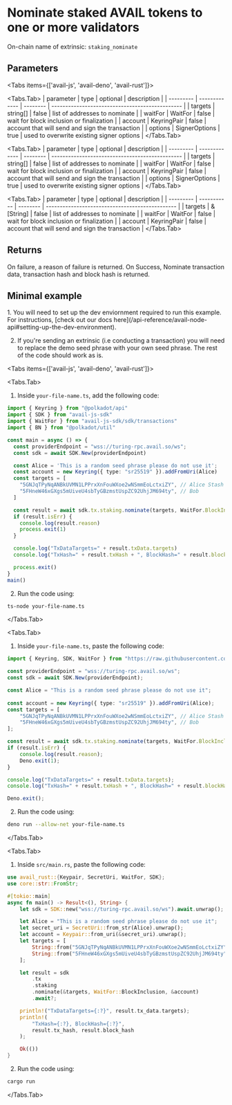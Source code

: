 
# Nominate staked AVAIL tokens to one or more validators

On-chain name of extrinsic: `staking_nominate`

## Parameters

<Tabs items={['avail-js', 'avail-deno', 'avail-rust']}>

<Tabs.Tab>
| parameter | type          | optional | description                                     |
| --------- | ------------- | -------- | ----------------------------------------------- |
| targets   | string[]      | false    | list of addresses to nominate                   |
| waitFor   | WaitFor       | false    | wait for block inclusion or finalization        |
| account   | KeyringPair   | false    | account that will send and sign the transaction |
| options   | SignerOptions | true     | used to overwrite existing signer options       |
</Tabs.Tab>

<Tabs.Tab>
| parameter | type          | optional | description                                     |
| --------- | ------------- | -------- | ----------------------------------------------- |
| targets   | string[]      | false    | list of addresses to nominate                   |
| waitFor   | WaitFor       | false    | wait for block inclusion or finalization        |
| account   | KeyringPair   | false    | account that will send and sign the transaction |
| options   | SignerOptions | true     | used to overwrite existing signer options       |
</Tabs.Tab>

<Tabs.Tab>
| parameter | type        | optional | description                                     |
| --------- | ----------- | -------- | ----------------------------------------------- |
| targets   | &[String]   | false    | list of addresses to nominate                   |
| waitFor   | WaitFor     | false    | wait for block inclusion or finalization        |
| account   | KeyringPair | false    | account that will send and sign the transaction |
</Tabs.Tab>

</Tabs>

## Returns

On failure, a reason of failure is returned. On Success, Nominate transaction data, transaction hash and block hash is returned.

## Minimal example

<Callout type="info">
1. You will need to set up the dev enviornment required to run this example. 
For instructions, [check out our docs here](/api-reference/avail-node-api#setting-up-the-dev-environment).

2. If you're sending an extrinsic (i.e conducting a transaction) you will need to replace the demo seed phrase with your own seed phrase.
The rest of the code should work as is.
</Callout>

<Tabs items={['avail-js', 'avail-deno', 'avail-rust']}>

<Tabs.Tab>

1. Inside `your-file-name.ts`, add the following code:

```typescript filename="avail-js"
import { Keyring } from "@polkadot/api"
import { SDK } from "avail-js-sdk"
import { WaitFor } from "avail-js-sdk/sdk/transactions"
import { BN } from "@polkadot/util"

const main = async () => {
  const providerEndpoint = "wss://turing-rpc.avail.so/ws";
  const sdk = await SDK.New(providerEndpoint)

  const Alice = 'This is a random seed phrase please do not use it';
  const account = new Keyring({ type: "sr25519" }).addFromUri(Alice)
  const targets = [
    "5GNJqTPyNqANBkUVMN1LPPrxXnFouWXoe2wNSmmEoLctxiZY", // Alice Stash
    "5FHneW46xGXgs5mUiveU4sbTyGBzmstUspZC92UhjJM694ty", // Bob
  ]

  const result = await sdk.tx.staking.nominate(targets, WaitFor.BlockInclusion, account)
  if (result.isErr) {
    console.log(result.reason)
    process.exit(1)
  }

  console.log("TxDataTargets=" + result.txData.targets)
  console.log("TxHash=" + result.txHash + ", BlockHash=" + result.blockHash)

  process.exit()
}
main()
```

2. Run the code using:

```bash
ts-node your-file-name.ts
```
</Tabs.Tab>

<Tabs.Tab>

1. Inside `your-file-name.ts`, paste the following code:

```typescript filename="avail-deno"
import { Keyring, SDK, WaitFor } from "https://raw.githubusercontent.com/availproject/avail/main/avail-deno/src/sdk.ts";

const providerEndpoint = "wss://turing-rpc.avail.so/ws";
const sdk = await SDK.New(providerEndpoint);

const Alice = "This is a random seed phrase please do not use it";
 
const account = new Keyring({ type: "sr25519" }).addFromUri(Alice);
const targets = [
	"5GNJqTPyNqANBkUVMN1LPPrxXnFouWXoe2wNSmmEoLctxiZY", // Alice Stash
	"5FHneW46xGXgs5mUiveU4sbTyGBzmstUspZC92UhjJM694ty", // Bob
];

const result = await sdk.tx.staking.nominate(targets, WaitFor.BlockInclusion, account);
if (result.isErr) {
	console.log(result.reason);
	Deno.exit(1);
}

console.log("TxDataTargets=" + result.txData.targets);
console.log("TxHash=" + result.txHash + ", BlockHash=" + result.blockHash);

Deno.exit();
```

2. Run the code using:

```bash
deno run --allow-net your-file-name.ts
```
</Tabs.Tab>

<Tabs.Tab>

1. Inside `src/main.rs`, paste the following code:

```rust filename="avail-rust"
use avail_rust::{Keypair, SecretUri, WaitFor, SDK};
use core::str::FromStr;

#[tokio::main]
async fn main() -> Result<(), String> {
	let sdk = SDK::new("wss://turing-rpc.avail.so/ws").await.unwrap();

	let Alice = "This is a random seed phrase please do not use it";
	let secret_uri = SecretUri::from_str(Alice).unwrap();
	let account = Keypair::from_uri(&secret_uri).unwrap();
	let targets = [
		String::from("5GNJqTPyNqANBkUVMN1LPPrxXnFouWXoe2wNSmmEoLctxiZY"), // Alice Stash
		String::from("5FHneW46xGXgs5mUiveU4sbTyGBzmstUspZC92UhjJM694ty"), // Bob;
	];

	let result = sdk
		.tx
		.staking
		.nominate(&targets, WaitFor::BlockInclusion, &account)
		.await?;

	println!("TxDataTargets={:?}", result.tx_data.targets);
	println!(
		"TxHash={:?}, BlockHash={:?}",
		result.tx_hash, result.block_hash
	);

	Ok(())
}
```

2. Run the code using:

```bash
cargo run
```
</Tabs.Tab>
</Tabs>